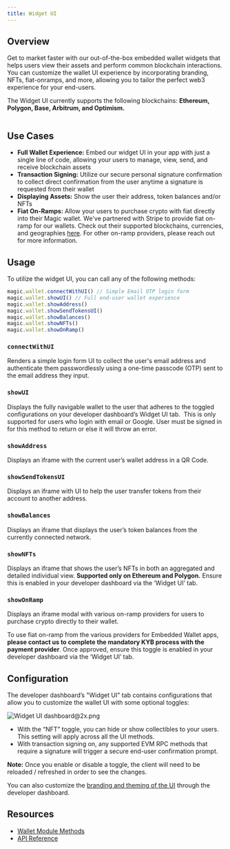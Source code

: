 ```yaml
---
title: Widget UI
---
```


## Overview

Get to market faster with our out-of-the-box embedded wallet widgets that helps users view their assets and perform common blockchain interactions. You can customize the wallet UI experience by incorporating branding, NFTs, fiat-onramps, and more, allowing you to tailor the perfect web3 experience for your end-users.

The Widget UI currently supports the following blockchains: **Ethereum, Polygon, Base, Arbitrum, and Optimism.**

<Frame>
  <img src="/images/Widget-UI-BG.webp" alt="" />
</Frame>

## Use Cases

- **Full Wallet Experience:** Embed our widget UI in your app with just a single line of code, allowing your users to manage, view, send, and receive blockchain assets
- **Transaction Signing:** Utilize our secure personal signature confirmation to collect direct confirmation from the user anytime a signature is requested from their wallet
- **Displaying Assets:** Show the user their address, token balances and/or NFTs
- **Fiat On-Ramps:** Allow your users to purchase crypto with fiat directly into their Magic wallet. We've partnered with Stripe to provide fiat on-ramp for our wallets. Check out their supported blockchains, currencies, and geographies [here](https://stripe.com/docs/crypto/overview#feature-set). For other on-ramp providers, please reach out for more information.

## Usage

To utilize the widget UI, you can call any of the following methods:

```javascript JavaScript icon="square-js"
magic.wallet.connectWithUI() // Simple Email OTP login form
magic.wallet.showUI() // Full end-user wallet experience
magic.wallet.showAddress()
magic.wallet.showSendTokensUI()
magic.wallet.showBalances()
magic.wallet.showNFTs()
magic.wallet.showOnRamp()
```

### `connectWithUI`

Renders a simple login form UI to collect the user's email address and authenticate them passwordlessly using a one-time passcode (OTP) sent to the email address they input.

### `showUI`

Displays the fully navigable wallet to the user that adheres to the toggled configurations on your developer dashboard’s Widget UI tab. ⁠ ⁠This is only supported for users who login with email or Google. User must be signed in for this method to return or else it will throw an error.

### `showAddress`

Displays an iframe with the current user’s wallet address in a QR Code.

### `showSendTokensUI`

Displays an iframe with UI to help the user transfer tokens from their account to another address.

### `showBalances`

Displays an iframe that displays the user’s token balances from the currently connected network.

### `showNFTs`

Displays an iframe that shows the user’s NFTs in both an aggregated and detailed individual view. **Supported only on Ethereum and Polygon.** Ensure this is enabled in your developer dashboard via the ‘Widget UI’ tab.

### `showOnRamp`

Displays an iframe modal with various on-ramp providers for users to purchase crypto directly to their wallet.

To use fiat on-ramp from the various providers for Embedded Wallet apps, **please contact us to complete the mandatory KYB process with the payment provider**. Once approved, ensure this toggle is enabled in your developer dashboard via the ‘Widget UI’ tab.

## Configuration

The developer dashboard’s "Widget UI" tab contains configurations that allow you to customize the wallet UI with some optional toggles:

![](https://media.graphcms.com/resize=w:738,h:560,fit:crop/compress/https://media.graphassets.com/f3XyizWUSVWlEv4OIx3K "Widget UI dashboard@2x.png")

* With the “NFT” toggle, you can hide or show collectibles to your users. This setting will apply across all the UI methods.
* With transaction signing on, any supported EVM RPC methods that require a signature will trigger a secure end-user confirmation prompt.

**Note:** Once you enable or disable a toggle, the client will need to be reloaded / refreshed in order to see the changes.

You can also customize the [branding and theming of the UI](/embedded-wallets/wallets/customization/brand-and-theme) through the developer dashboard.

## Resources

* [Wallet Module Methods](/embedded-wallets/sdk/client-side/javascript#wallet-module)
* [API Reference](/embedded-wallets/sdk/client-side/javascript)

```
